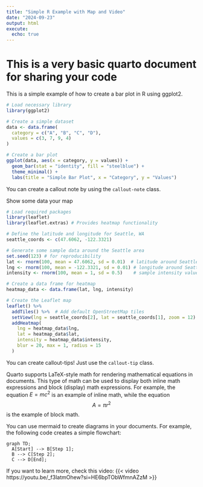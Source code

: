 ```yaml
---
title: "Simple R Example with Map and Video"
date: "2024-09-23"
output: html
execute:
  echo: true
---
```


# This is a very basic quarto document for sharing your code


This is a simple example of how to create a bar plot in R using ggplot2.


```r
# Load necessary library
library(ggplot2)

# Create a simple dataset
data <- data.frame(
  category = c("A", "B", "C", "D"),
  values = c(3, 7, 9, 4)
)

# Create a bar plot
ggplot(data, aes(x = category, y = values)) +
  geom_bar(stat = "identity", fill = "steelblue") +
  theme_minimal() +
  labs(title = "Simple Bar Plot", x = "Category", y = "Values")
```

::: {.callout-note}
You can create a callout note by using the `callout-note` class.
:::

Show some data your map

```r
# Load required packages
library(leaflet)
library(leaflet.extras) # Provides heatmap functionality

# Define the latitude and longitude for Seattle, WA
seattle_coords <- c(47.6062, -122.3321)

# Generate some sample data around the Seattle area
set.seed(123) # for reproducibility
lat <- rnorm(100, mean = 47.6062, sd = 0.01)  # latitude around Seattle
lng <- rnorm(100, mean = -122.3321, sd = 0.01) # longitude around Seattle
intensity <- rnorm(100, mean = 1, sd = 0.5)    # sample intensity values

# Create a data frame for heatmap
heatmap_data <- data.frame(lat, lng, intensity)

# Create the Leaflet map
leaflet() %>%
  addTiles() %>%  # Add default OpenStreetMap tiles
  setView(lng = seattle_coords[2], lat = seattle_coords[1], zoom = 12) %>%
  addHeatmap(
    lng = heatmap_data$lng,
    lat = heatmap_data$lat,
    intensity = heatmap_data$intensity,
    blur = 20, max = 1, radius = 15
  )
```


::: {.callout-tip}
You can create callout-tips! Just use the `callout-tip` class.
:::


Quarto supports LaTeX-style math for rendering mathematical equations in documents. This type of math can be used to display both inline math expressions and block (display) math expressions. For example, the equation $E=mc^2$ is an example of inline math, while the equation $$ A = \pi r^2 $$ is the example of block math.
 

You can use mermaid to create diagrams in your documents. For example, the following code creates a simple flowchart:
```mermaid
graph TD;
  A[Start] --> B[Step 1];
  B --> C[Step 2];
  C --> D[End];

```

If you want to learn more, check this video:
{{< video https://youtu.be/_f3latmOhew?si=HE6bpTObWfmnAZzM >}}
